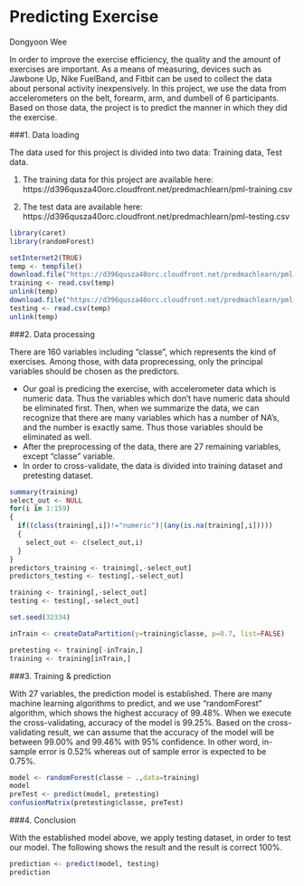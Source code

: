 Predicting Exercise
========================================================

Dongyoon Wee

In order to improve the exercise efficiency, the quality and the amount of exercises are important. As a means of measuring, devices such as Jawbone Up, Nike FuelBand, and Fitbit can be used to collect the data about personal activity inexpensively. In this project, we use the data from accelerometers on the belt, forearm, arm, and dumbell of 6 participants. Based on those data, the project is to predict the manner in which they did the exercise. 

###1. Data loading 

The data used for this project is divided into two data: Training data, Test data. 

1) The training data for this project are available here: 
https://d396qusza40orc.cloudfront.net/predmachlearn/pml-training.csv

2) The test data are available here: 
https://d396qusza40orc.cloudfront.net/predmachlearn/pml-testing.csv

```r
library(caret)
library(randomForest)

setInternet2(TRUE)
temp <- tempfile()
download.file("https://d396qusza40orc.cloudfront.net/predmachlearn/pml-training.csv",temp)
training <- read.csv(temp)
unlink(temp)
download.file("https://d396qusza40orc.cloudfront.net/predmachlearn/pml-testing.csv",temp)
testing <- read.csv(temp)
unlink(temp)
```

###2. Data processing

There are 160 variables including "classe", which represents the kind of exercises. Among those, with data proprecessing, only the principal variables should be chosen as the predictors. 

- Our goal is predicing the exercise, with accelerometer data which is numeric data. Thus the variables which don't have numeric data should be eliminated first. Then, when we summarize the data, we can recognize that there are many variables which has a number of NA's, and the number is exactly same. Thus those variables should be eliminated as well.
- After the preprocessing of the data, there are 27 remaining variables, except "classe" variable. 
- In order to cross-validate, the data is divided into training dataset and pretesting dataset. 

```r
summary(training)
select_out <- NULL
for(i in 1:159)
{
  if((class(training[,i])!="numeric")|(any(is.na(training[,i]))))
  {
    select_out <- c(select_out,i)
  }
}
predictors_training <- training[,-select_out]
predictors_testing <- testing[,-select_out]

training <- training[,-select_out]
testing <- testing[,-select_out]

set.seed(32334)

inTrain <- createDataPartition(y=training$classe, p=0.7, list=FALSE)

pretesting <- training[-inTrain,]
training <- training[inTrain,]

```

###3. Training & prediction

With 27 variables, the prediction model is established. There are many machine learning algorithms to predict, and we use "randomForest" algorithm, which shows the highest accuracy of 99.48%. When we execute the cross-validating, accuracy of the model is 99.25%. Based on the cross-validating result, we can assume that the accuracy of the model will be between 99.00% and 99.46% with 95% confidence. In other word, in-sample error is 0.52% whereas out of sample error is expected to be 0.75%.

```r
model <- randomForest(classe ~ .,data=training)
model
preTest <- predict(model, pretesting)
confusionMatrix(pretesting$classe, preTest)
```

###4. Conclusion

With the established model above, we apply testing dataset, in order to test our model. The following shows the result and the result is correct 100%. 

```r
prediction <- predict(model, testing)
prediction
```
